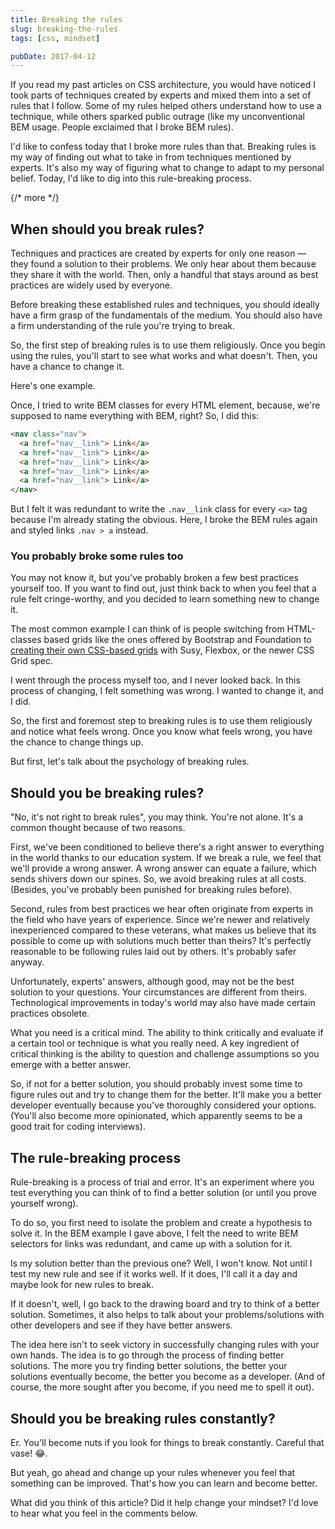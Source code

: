 ```yaml
---
title: Breaking the rules
slug: breaking-the-rules
tags: [css, mindset]

pubDate: 2017-04-12
---
```


If you read my past articles on CSS architecture, you would have noticed I took parts of techniques created by experts and mixed them into a set of rules that I follow. Some of my rules helped others understand how to use a technique, while others sparked public outrage (like my unconventional BEM usage. People exclaimed that I broke BEM rules).

I'd like to confess today that I broke more rules than that. Breaking rules is my way of finding out what to take in from techniques mentioned by experts. It's also my way of figuring what to change to adapt to my personal belief. Today, I'd like to dig into this rule-breaking process.

{/* more */}

## When should you break rules?

Techniques and practices are created by experts for only one reason — they found a solution to their problems. We only hear about them because they share it with the world. Then, only a handful that stays around as best practices are widely used by everyone.

Before breaking these established rules and techniques, you should ideally have a firm grasp of the fundamentals of the medium. You should also have a firm understanding of the rule you're trying to break.

So, the first step of breaking rules is to use them religiously. Once you begin using the rules, you'll start to see what works and what doesn't. Then, you have a chance to change it.

Here's one example.

Once, I tried to write BEM classes for every HTML element, because, we're supposed to name everything with BEM, right? So, I did this:

```html
<nav class="nav">
  <a href="nav__link"> Link</a>
  <a href="nav__link"> Link</a>
  <a href="nav__link"> Link</a>
  <a href="nav__link"> Link</a>
  <a href="nav__link"> Link</a>
</nav>
```

But I felt it was redundant to write the `.nav__link` class for every `<a>` tag because I'm already stating the obvious. Here, I broke the BEM rules again and styled links `.nav > a` instead.

### You probably broke some rules too

You may not know it, but you've probably broken a few best practices yourself too. If you want to find out, just think back to when you feel that a rule felt cringe-worthy, and you decided to learn something new to change it.

The most common example I can think of is people switching from HTML-classes based grids like the ones offered by Bootstrap and Foundation to [creating their own CSS-based grids](/blog/from-html-grids-to-css-grids) with Susy, Flexbox, or the newer CSS Grid spec.

I went through the process myself too, and I never looked back. In this process of changing, I felt something was wrong. I wanted to change it, and I did.

So, the first and foremost step to breaking rules is to use them religiously and notice what feels wrong. Once you know what feels wrong, you have the chance to change things up.

But first, let's talk about the psychology of breaking rules.

## Should you be breaking rules?

"No, it's not right to break rules", you may think. You're not alone. It's a common thought because of two reasons.

First, we've been conditioned to believe there's a right answer to everything in the world thanks to our education system. If we break a rule, we feel that we'll provide a wrong answer. A wrong answer can equate a failure, which sends shivers down our spines. So, we avoid breaking rules at all costs. (Besides, you've probably been punished for breaking rules before).

Second, rules from best practices we hear often originate from experts in the field who have years of experience. Since we're newer and relatively inexperienced compared to these veterans, what makes us believe that its possible to come up with solutions much better than theirs? It's perfectly reasonable to be following rules laid out by others. It's probably safer anyway.

Unfortunately, experts' answers, although good, may not be the best solution to your questions. Your circumstances are different from theirs. Technological improvements in today's world may also have made certain practices obsolete.

What you need is a critical mind. The ability to think critically and evaluate if a certain tool or technique is what you really need. A key ingredient of critical thinking is the ability to question and challenge assumptions so you emerge with a better answer.

So, if not for a better solution, you should probably invest some time to figure rules out and try to change them for the better. It'll make you a better developer eventually because you've thoroughly considered your options. (You'll also become more opinionated, which apparently seems to be a good trait for coding interviews).

## The rule-breaking process

Rule-breaking is a process of trial and error. It's an experiment where you test everything you can think of to find a better solution (or until you prove yourself wrong).

To do so, you first need to isolate the problem and create a hypothesis to solve it. In the BEM example I gave above, I felt the need to write BEM selectors for links was redundant, and came up with a solution for it.

Is my solution better than the previous one? Well, I won't know. Not until I test my new rule and see if it works well. If it does, I'll call it a day and maybe look for new rules to break.

If it doesn't, well, I go back to the drawing board and try to think of a better solution. Sometimes, it also helps to talk about your problems/solutions with other developers and see if they have better answers.

The idea here isn't to seek victory in successfully changing rules with your own hands. The idea is to go through the process of finding better solutions. The more you try finding better solutions, the better your solutions eventually become, the better you become as a developer. (And of course, the more sought after you become, if you need me to spell it out).

## Should you be breaking rules constantly?

Er. You'll become nuts if you look for things to break constantly. Careful that vase! 😂.

But yeah, go ahead and change up your rules whenever you feel that something can be improved. That's how you can learn and become better.

What did you think of this article? Did it help change your mindset? I'd love to hear what you feel in the comments below.

